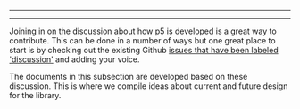 
  ---
  
  ---
  Joining in on the discussion about how p5 is developed is a great way to contribute. This can be done in a number of ways but one great place to start is by checking out the existing Github [issues that have been labeled 'discussion'](https://github.com/processing/p5.js/labels/discussion) and adding your voice.

The documents in this subsection are developed based on these discussion. This is where we compile ideas about current and future design for the library.

  